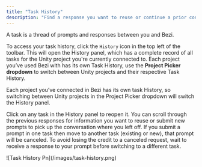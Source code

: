 ```yaml
---
title: "Task History"
description: "Find a response you want to reuse or continue a prior conversation"
---
```


A task is a thread of prompts and responses between you and Bezi.

To access your task history, click the `History` icon in the top left of the toolbar. This will open the History panel, which has a complete record of all tasks for the Unity project you're currently connected to. Each project you’ve used Bezi with has its own Task History, use the **Project Picker dropdown** to switch between Unity projects and their respective Task History.

Each project you’ve connected in Bezi has its own task History, so switching between Unity projects in the Project Picker dropdown will switch the History panel.

Click on any task in the History panel to reopen it. You can scroll through the previous responses for information you want to reuse or submit new prompts to pick up the conversation where you left off. If you submit a prompt in one task then move to another task (existing or new), that prompt will be canceled. To avoid losing the credit to a canceled request, wait to receive a response to your prompt before switching to a different task.

<Frame>
  ![Task History Pn](/images/task-history.png)
</Frame>
